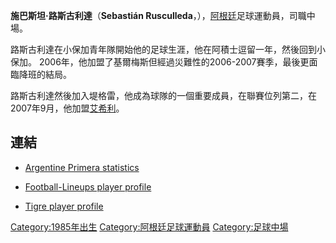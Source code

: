 {{noteTA
|T=zh-hans:塞巴斯蒂安·鲁斯库列达;zh-hk:施巴斯坦·路斯古利達
|1=zh-hans:塞巴斯蒂安;zh-hk:施巴斯坦
|2=zh-hans:鲁斯库列达;zh-hk:路斯古利達
}}{{Football player infobox
 | playername = 路斯古利達
 | image = [[File:SebastianRusculleda.JPG|220px]]
 | fullname = Sebastián Rusculleda  
 | height =  {{height|m=1.75}} 
 | nickname = 
 | dateofbirth =   {{birth date and age|1985|4|28}}         
 | cityofbirth = 
 | countryofbirth = [[阿根廷|阿根廷]]
 | currentclub  = [[沙特艾阿里足球會|艾希利]] 
 | clubnumber = 10
 | position = [[中場|中場]]
 | youthyears = 2004 <br> 2004-2005 <br> 2006
 | youthclubs =  [[小保加|小保加]] <br> [[阿積士|阿積士]] <br> [[小保加|小保加]]
 | years = 2006-2007 <br> 2007-2009 <br> 2009-
 | clubs =  [[基尔梅斯竞技俱乐部|基爾梅斯]] <br>  [[堤格雷竞技俱乐部|堤格雷]] <br>  [[沙特艾阿里足球會|艾希利]] 
 | caps(goals) = 17 (3) <br> 40 (2) <br> {{0}}1 (0)
 | nationalyears       = 
 | nationalteam        = 
 | nationalcaps(goals) = 
 | pcupdate = 23:08, 26 December 2008 (UTC)
}}

'''施巴斯坦·路斯古利達'''（'''Sebastián Rusculleda '''，{{bd|1985年|4月28日|catIDx=Sebastián Rusculleda}}），[[阿根廷|阿根廷]]足球運動員，司職中場。

路斯古利達在小保加青年隊開始他的足球生涯，他在阿積士逗留一年，然後回到小保加。 2006年，他加盟了基爾梅斯但經過災難性的2006-2007賽季，最後更面臨降班的結局。

路斯古利達然後加入堤格雷，他成為球隊的一個重要成員，在聯賽位列第二，在2007年9月，他加盟[[沙特艾阿里足球會|艾希利]]。

==連結==
*{{es}} [https://web.archive.org/web/20120505052321/http://www.futbolxxi.com/Futbolista.aspx?ID=13458&SEOFutbolista=Rusculleda+Sebastian Argentine Primera statistics]
* [http://www.football-lineups.com/footballer/5549 Football-Lineups player profile] {{Wayback|url=http://www.football-lineups.com/footballer/5549 |date=20160415002444 }}
*{{es icon}} [https://web.archive.org/web/20071217095545/http://www.catigre.com.ar/frontend/paginas/futbol/plantel/ficharusculleda.aspx Tigre player profile]

{{DEFAULTSORT:Rusculleda, Sebastian}}
[[Category:1985年出生|Category:1985年出生]]
[[Category:阿根廷足球運動員|Category:阿根廷足球運動員]]
[[Category:足球中場|Category:足球中場]]